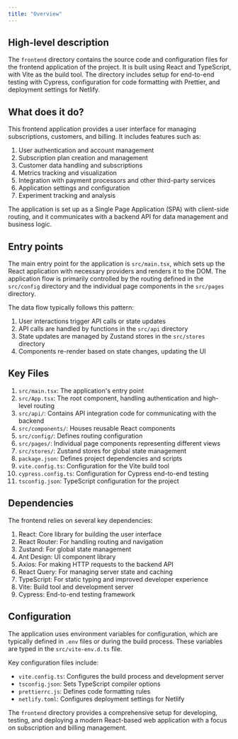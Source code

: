 ```yaml
---
title: "Overview"
---
```


## High-level description
The `frontend` directory contains the source code and configuration files for the frontend application of the project. It is built using React and TypeScript, with Vite as the build tool. The directory includes setup for end-to-end testing with Cypress, configuration for code formatting with Prettier, and deployment settings for Netlify.

## What does it do?
This frontend application provides a user interface for managing subscriptions, customers, and billing. It includes features such as:

1. User authentication and account management
2. Subscription plan creation and management
3. Customer data handling and subscriptions
4. Metrics tracking and visualization
5. Integration with payment processors and other third-party services
6. Application settings and configuration
7. Experiment tracking and analysis

The application is set up as a Single Page Application (SPA) with client-side routing, and it communicates with a backend API for data management and business logic.

## Entry points
The main entry point for the application is `src/main.tsx`, which sets up the React application with necessary providers and renders it to the DOM. The application flow is primarily controlled by the routing defined in the `src/config` directory and the individual page components in the `src/pages` directory.

The data flow typically follows this pattern:
1. User interactions trigger API calls or state updates
2. API calls are handled by functions in the `src/api` directory
3. State updates are managed by Zustand stores in the `src/stores` directory
4. Components re-render based on state changes, updating the UI

## Key Files
1. `src/main.tsx`: The application's entry point
2. `src/App.tsx`: The root component, handling authentication and high-level routing
3. `src/api/`: Contains API integration code for communicating with the backend
4. `src/components/`: Houses reusable React components
5. `src/config/`: Defines routing configuration
6. `src/pages/`: Individual page components representing different views
7. `src/stores/`: Zustand stores for global state management
8. `package.json`: Defines project dependencies and scripts
9. `vite.config.ts`: Configuration for the Vite build tool
10. `cypress.config.ts`: Configuration for Cypress end-to-end testing
11. `tsconfig.json`: TypeScript configuration for the project

## Dependencies
The frontend relies on several key dependencies:

1. React: Core library for building the user interface
2. React Router: For handling routing and navigation
3. Zustand: For global state management
4. Ant Design: UI component library
5. Axios: For making HTTP requests to the backend API
6. React Query: For managing server state and caching
7. TypeScript: For static typing and improved developer experience
8. Vite: Build tool and development server
9. Cypress: End-to-end testing framework

## Configuration
The application uses environment variables for configuration, which are typically defined in `.env` files or during the build process. These variables are typed in the `src/vite-env.d.ts` file.

Key configuration files include:
- `vite.config.ts`: Configures the build process and development server
- `tsconfig.json`: Sets TypeScript compiler options
- `prettierrc.js`: Defines code formatting rules
- `netlify.toml`: Configures deployment settings for Netlify

The `frontend` directory provides a comprehensive setup for developing, testing, and deploying a modern React-based web application with a focus on subscription and billing management.